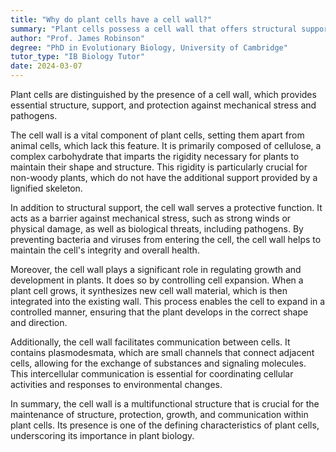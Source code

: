 ```yaml
---
title: "Why do plant cells have a cell wall?"
summary: "Plant cells possess a cell wall that offers structural support, protection from mechanical stress, and defense against pathogens."
author: "Prof. James Robinson"
degree: "PhD in Evolutionary Biology, University of Cambridge"
tutor_type: "IB Biology Tutor"
date: 2024-03-07
---
```


Plant cells are distinguished by the presence of a cell wall, which provides essential structure, support, and protection against mechanical stress and pathogens.

The cell wall is a vital component of plant cells, setting them apart from animal cells, which lack this feature. It is primarily composed of cellulose, a complex carbohydrate that imparts the rigidity necessary for plants to maintain their shape and structure. This rigidity is particularly crucial for non-woody plants, which do not have the additional support provided by a lignified skeleton.

In addition to structural support, the cell wall serves a protective function. It acts as a barrier against mechanical stress, such as strong winds or physical damage, as well as biological threats, including pathogens. By preventing bacteria and viruses from entering the cell, the cell wall helps to maintain the cell's integrity and overall health.

Moreover, the cell wall plays a significant role in regulating growth and development in plants. It does so by controlling cell expansion. When a plant cell grows, it synthesizes new cell wall material, which is then integrated into the existing wall. This process enables the cell to expand in a controlled manner, ensuring that the plant develops in the correct shape and direction.

Additionally, the cell wall facilitates communication between cells. It contains plasmodesmata, which are small channels that connect adjacent cells, allowing for the exchange of substances and signaling molecules. This intercellular communication is essential for coordinating cellular activities and responses to environmental changes.

In summary, the cell wall is a multifunctional structure that is crucial for the maintenance of structure, protection, growth, and communication within plant cells. Its presence is one of the defining characteristics of plant cells, underscoring its importance in plant biology.
    